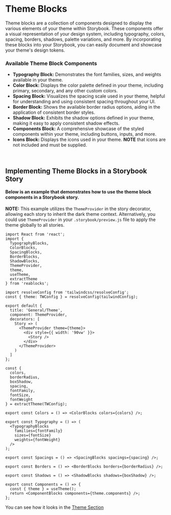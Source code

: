 # Theme Blocks
Theme blocks are a collection of components designed to display the various elements of your theme within Storybook.
These components offer a visual representation of your design system, including typography, colors, spacing, borders, shadows, palette variations, and more.
By incorporating these blocks into your Storybook, you can easily document and showcase your theme's design tokens.

### Available Theme Block Components
- **Typography Block:** Demonstrates the font families, sizes, and weights available in your theme.
- **Color Block:** Displays the color palette defined in your theme, including primary, secondary, and any other custom colors.
- **Spacing Block:** Visualizes the spacing scale used in your theme, helpful for understanding and using consistent spacing throughout your UI.
- **Border Block:** Shows the available border radius options, aiding in the application of consistent border styles.
- **Shadow Block:** Exhibits the shadow options defined in your theme, making it easy to apply consistent shadow effects.
- **Components Block:** A comprehensive showcase of the styled components within your theme, including buttons, inputs, and more.
- **Icons Block:** Displays the icons used in your theme. **NOTE** that icons are not included and must be supplied.

&nbsp;

## Implementing Theme Blocks in a Storybook Story

#### Below is an example that demonstrates how to use the theme block components in a Storybook story.

**NOTE:** This example utilizes the `ThemeProvider` in the story decorator, allowing each story to inherit the dark theme context.
Alternatively, you could use `ThemeProvider` in your `.storybook/preview.js` file to apply the theme globally to all stories.

```tsx
import React from 'react';
import {
  TypographyBlocks,
  ColorBlocks,
  SpacingBlocks,
  BorderBlocks,
  ShadowBlocks,
  ThemeProvider,
  theme,
  useTheme,
  extractTheme
} from 'reablocks';

import resolveConfig from 'tailwindcss/resolveConfig';
const { theme: TWConfig } = resolveConfig(tailwindConfig);

export default {
  title: 'General/Theme',
  component: ThemeProvider,
  decorators: [
    Story => (
      <ThemeProvider theme={theme}>
        <div style={{ width: '90vw' }}>
          <Story />
        </div>
      </ThemeProvider>
    )
  ]
};

const {
  colors,
  borderRadius,
  boxShadow,
  spacing,
  fontFamily,
  fontSize,
  fontWeight
} = extractTheme(TWConfig);

export const Colors = () => <ColorBlocks colors={colors} />;

export const Typography = () => (
  <TypographyBlocks
    families={fontFamily}
    sizes={fontSize}
    weights={fontWeight}
  />
);

export const Spacings = () => <SpacingBlocks spacings={spacing} />;

export const Borders = () => <BorderBlocks borders={borderRadius} />;

export const Shadows = () => <ShadowBlocks shadows={boxShadow} />;

export const Components = () => {
  const { theme } = useTheme();
  return <ComponentBlocks components={theme.components} />;
};
````

You can see how it looks in the [Theme Section](?path=/story/components-theme--colors)
